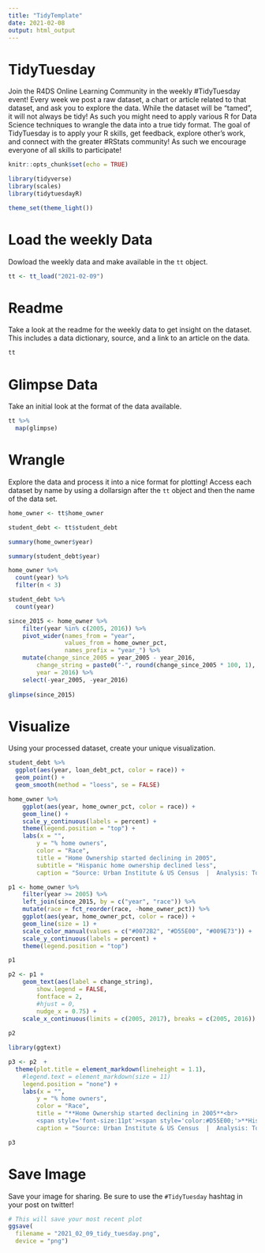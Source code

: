 ```yaml
---
title: "TidyTemplate"
date: 2021-02-08
output: html_output
---
```


# TidyTuesday

Join the R4DS Online Learning Community in the weekly #TidyTuesday event!
Every week we post a raw dataset, a chart or article related to that dataset, and ask you to explore the data.
While the dataset will be “tamed”, it will not always be tidy! As such you might need to apply various R for Data Science techniques to wrangle the data into a true tidy format.
The goal of TidyTuesday is to apply your R skills, get feedback, explore other’s work, and connect with the greater #RStats community!
As such we encourage everyone of all skills to participate!

```r

knitr::opts_chunk$set(echo = TRUE)

library(tidyverse)
library(scales)
library(tidytuesdayR)

theme_set(theme_light())
```

# Load the weekly Data

Dowload the weekly data and make available in the `tt` object.

```r

tt <- tt_load("2021-02-09")

```


# Readme

Take a look at the readme for the weekly data to get insight on the dataset.
This includes a data dictionary, source, and a link to an article on the data.

```r

tt

```


# Glimpse Data

Take an initial look at the format of the data available.

```r

tt %>% 
  map(glimpse)

```

# Wrangle

Explore the data and process it into a nice format for plotting! Access each dataset by name by using a dollarsign after the `tt` object and then the name of the data set.

```r

home_owner <- tt$home_owner

student_debt <- tt$student_debt

summary(home_owner$year)

summary(student_debt$year)

home_owner %>%
  count(year) %>%
  filter(n < 3)

student_debt %>%
  count(year)

since_2015 <- home_owner %>%
    filter(year %in% c(2005, 2016)) %>%
    pivot_wider(names_from = "year",
                values_from = home_owner_pct,
                names_prefix = "year_") %>%
    mutate(change_since_2005 = year_2005 - year_2016,
        change_string = paste0("-", round(change_since_2005 * 100, 1), "%"),
        year = 2016) %>%
    select(-year_2005, -year_2016)
    
glimpse(since_2015) 

```


# Visualize

Using your processed dataset, create your unique visualization.

```r
student_debt %>%
  ggplot(aes(year, loan_debt_pct, color = race)) + 
  geom_point() + 
  geom_smooth(method = "loess", se = FALSE)

home_owner %>%
    ggplot(aes(year, home_owner_pct, color = race)) +
    geom_line() + 
    scale_y_continuous(labels = percent) +
    theme(legend.position = "top") +
    labs(x = "",
        y = "% home owners",
        color = "Race",
        title = "Home Ownership started declining in 2005",
        subtitle = "Hispanic home ownership declined less",
        caption = "Source: Urban Institute & US Census  |  Analysis: Tony Galvan (@GDataScience1)")

p1 <- home_owner %>%
    filter(year >= 2005) %>%
    left_join(since_2015, by = c("year", "race")) %>%
    mutate(race = fct_reorder(race, -home_owner_pct)) %>%
    ggplot(aes(year, home_owner_pct, color = race)) +
    geom_line(size = 1) + 
    scale_color_manual(values = c("#0072B2", "#D55E00", "#009E73")) +
    scale_y_continuous(labels = percent) +
    theme(legend.position = "top")

p1

p2 <- p1 +
    geom_text(aes(label = change_string), 
        show.legend = FALSE,
        fontface = 2, 
        #hjust = 0,
        nudge_x = 0.75) + 
    scale_x_continuous(limits = c(2005, 2017), breaks = c(2005, 2016))
    
p2

library(ggtext)

p3 <- p2  +
  theme(plot.title = element_markdown(lineheight = 1.1),
    #legend.text = element_markdown(size = 11)
    legend.position = "none") +
    labs(x = "",
        y = "% home owners",
        color = "Race",
        title = "**Home Ownership started declining in 2005**<br>
        <span style='font-size:11pt'><span style='color:#D55E00;'>**Hispanic**</span> home ownership declined less (vs. <span style='color:#0072B2;'>**White**</span> & <span style='color:#009E73;'>**Black**</span>)</span>",
        caption = "Source: Urban Institute & US Census  |  Analysis: Tony Galvan (@GDataScience1)") 

p3
```

# Save Image

Save your image for sharing. Be sure to use the `#TidyTuesday` hashtag in your post on twitter! 

```r

# This will save your most recent plot
ggsave(
  filename = "2021_02_09_tidy_tuesday.png",
  device = "png")

```
